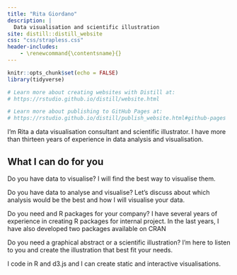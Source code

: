 ```yaml
---
title: "Rita Giordano"
description: |
  Data visualisation and scientific illustration
site: distill::distill_website
css: "css/strapless.css"
header-includes:
    - \renewcommand{\contentsname}{}
---
```

<!-- Remove margin under images -->
<!-- <style> -->
<!-- d-article div.sourceCode pre { -->
<!--   background: #dae7f1; -->
<!-- } -->

<!-- code { -->
<!--   background-color: #dae7f1; -->
<!-- } -->

<!-- d-article pre  { -->
<!--   background-color: #dae7f1; -->
<!-- } -->


```r
knitr::opts_chunk$set(echo = FALSE)
library(tidyverse)

# Learn more about creating websites with Distill at:
# https://rstudio.github.io/distill/website.html

# Learn more about publishing to GitHub Pages at:
# https://rstudio.github.io/distill/publish_website.html#github-pages

```
I'm Rita a data visualisation consultant and scientific illustrator. I have more than thirteen years of experience in data analysis and visualisation. 

## What I can do for you
Do you have data to visualise? I will find the best way to visualise them. 

Do you have data to analyse and visualise? Let's discuss about which analysis would be the best and how I will visualise your data.

Do you need and R packages for your company? I have several years of experience in creating R packages for internal project. In the last years, I have also developed two packages available on CRAN 

Do you need a graphical abstract or a scientific illustration? I'm here to listen to you and create the illustration that best fit your needs.

I code in R and d3.js and I can create static and interactive visualisations.

<!-- # ```{r} -->
<!-- # Read in projects csv file  -->
<!-- first <- read_csv("data/first_page.csv") -->
<!-- ``` -->

<!-- # ```{r projects, echo=FALSE, layout="l-body-outset"} -->
<!-- # first[1:2,] %>%  -->
<!-- #   bs4cards::cards( -->
<!-- #     title = title, -->
<!-- #     #text = description, -->
<!-- #     link = url, -->
<!-- #     image = src, -->
<!-- #     layout = "label-above", -->
<!-- #     spacing = 5, -->
<!-- #     #width = 1, -->
<!-- #     width = "row-cols-2", -->
<!-- #     border_width = 0, -->
<!-- #     #layout = "inset-bottom", -->
<!-- #     label_colour = c("#ffffffaa", "#ffffffaa"), -->
<!-- #     breakpoint = 5, -->
<!-- #     #border_colour = "#ffffffaa" -->
<!-- #      -->
<!-- #   ) -->
<!-- ``` -->

<!-- ## What I cannot do for you -->
<!-- I don't work on project that involves only data science without data visualisation.  -->

<!-- I don't do dashboard. -->

<!-- ```{r layout="l-body-outset"} -->
<!-- # knitr::include_graphics("img/cover.png") -->
<!-- ``` -->


